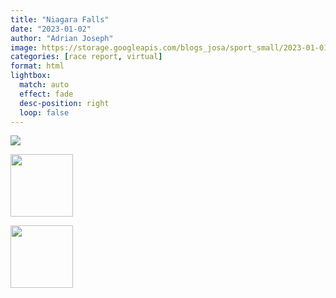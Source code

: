 ```yaml
---
title: "Niagara Falls"
date: "2023-01-02"
author: "Adrian Joseph"
image: https://storage.googleapis.com/blogs_josa/sport_small/2023-01-01_NIAGARA_FALLS/img/00.png
categories: [race report, virtual]
format: html
lightbox:
  match: auto
  effect: fade
  desc-position: right
  loop: false
---
```

![](https://storage.googleapis.com/blogs_josa/sport_small/2023-01-01_NIAGARA_FALLS/img/00.png)






::: {layout-ncol=4}
![](https://storage.googleapis.com/blogs_josa/sport_small/2023-01-01_NIAGARA_FALLS/img/00.png){ width="100" group="hi" }

![](https://storage.googleapis.com/blogs_josa/sport_small/2023-01-01_NIAGARA_FALLS/img/01.png){ width="100" group="hi" }


:::
